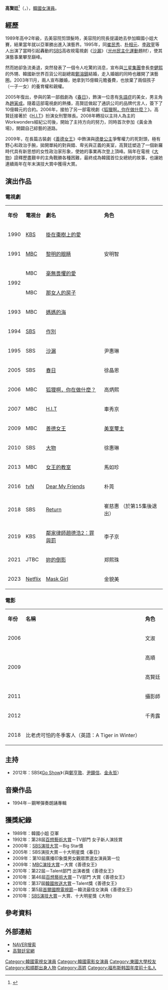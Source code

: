 {{藝人
|姓名 = 高賢廷
|類型 = 女演員
|圖片 = Ko Hyun-Jung.jpg
|圖片尺寸 = 
|圖片簡介 = 
|原名 = 
|外文名 = 고현정
|外文 = ko
|羅馬拼音 = Ko Hyun Jung
|國籍 = {{KOR}}
|民族 = 
|籍貫 = 
|出生日期 = {{birth_date_and_age|1971|3|2}}
|出生地 = {{KOR}}[[全羅南道|全羅南道]][[和順郡|和順郡]]
|職業 = 演員
|語言 = [[韓語|韓語]]、[[英語|英語]]
|教育程度 = [[東國大學|東國大學]]戲劇電影學[[學士|學士]]
|宗教信仰 =
|配偶 = {{marriage|[[鄭溶鎮|鄭溶鎮]]|1995|2003}}<ref>{{Cite news|url=https://newslibrary.naver.com/viewer/index.nhn?articleId=1995052500209125021&editNo=45&printCount=1&publishDate=1995-05-25&officeId=00020&pageNo=25&printNo=22863&publishType=00010|title=탤런트 고현정 결혼|publisher=[[東亞日報|東亞日報]]|date=1995-05-25|accessdate=2021-03-19|archive-date=2021-04-29|archive-url=https://web.archive.org/web/20210429135255/https://newslibrary.naver.com/viewer/index.nhn?articleId=1995052500209125021&editNo=45&printCount=1&publishDate=1995-05-25&officeId=00020&pageNo=25&printNo=22863&publishType=00010|dead-url=no}}</ref>
|兒女 = 1子1女
|出道作 = 《[[掛在棗樹上的愛|掛在棗樹上的愛]]》
|出道日期 = 1989年
|代表作 = 《[[沙漏_(電視劇)|沙漏]]》<br>《[[H.I.T|H.I.T]]》<br>《[[善德女王_(韓國電視劇)|善德女王]]》<br>《[[大物|大物]]》<br>《[[Dear_My_Friends|Dear My Friends]]》
|活躍年代 = 
|經紀公司 = IOK Company 
|網站 = 
}}
{{Infobox Korean name
|hangul = 고현정
|hanja = {{linktext|高|賢|廷}}
}}

'''高賢廷'''<ref>{{Cite news|url=https://newslibrary.naver.com/viewer/index.nhn?articleId=1989051500329204004&editNo=3&printCount=1&publishDate=1989-05-15&officeId=00032&pageNo=4&printNo=13425&publishType=00020|title=「89미스 코리아」眞에 吳賢慶양|publisher=[[京鄉新聞|京鄉新聞]]|date=1989-05-15|accessdate=2021-03-19|archive-date=2021-04-29|archive-url=https://web.archive.org/web/20210429135257/https://newslibrary.naver.com/viewer/index.nhn?articleId=1989051500329204004&editNo=3&printCount=1&publishDate=1989-05-15&officeId=00032&pageNo=4&printNo=13425&publishType=00020|dead-url=no}}</ref>（{{lang-ko|'''고현정'''}}，{{bd|1971年|3月2日|catIdx=K高}}），[[韓國|韓國]][[女演員|女演員]]。

== 經歷 ==
1989年高中2年級，去美容院剪頭髮時，美容院的院長提議她去參加韓國小姐大賽，結果當年就以亞軍勝出進入演藝界。1995年，同[[崔民秀|崔民秀]]、[[朴相元|朴相元]]、[[李政宰|李政宰]]等人出演了當時引起轟動的[[SBS_(韓國)|SBS]]高收視電視劇《[[沙漏_(電視劇)|沙漏]]》（[[光州民主化運動|光州民主化運動]]題材），使其演藝事業攀至巔峰。

然而她卻急流勇退，突然發表了一個令人吃驚的消息，宣布與[[三星集團|三星集團]]會長[[李健熙|李健熙]]的外甥、韓國新世界百貨公司副總裁[[鄭溶鎮|鄭溶鎮]]結婚，走入婚姻的同時也離開了演藝圈。2003年11月，兩人宣布離婚，她拿到15億韓元贍養費，也放棄了兩個孩子（一子一女）的養育權和親權。

2005年復出，參與的第一部戲劇為《[[春日_(韩国电视剧)|春日]]》，飾演一位患有[[失語症|失語症]]的美女，男主角為[[趙寅成|趙寅成]]。隨着這部電視劇的熱播，高賢廷做起了通訊公司的品牌代言人，簽下了10億韓元的合約。2006年，接拍了另一部電視劇《[[狐狸啊，你在做什麼？|狐狸啊，你在做什麼？]]》。高賢廷接著於《[[H.I.T|H.I.T]]》扮演女刑警隊長。2008年轉投以主持人為主的Workwonders經紀公司後，開始了主持方向的努力，同時首次參加《黃金漁場》，開闢自己綜藝的道路。

2009年，在長篇古裝劇《[[善德女王_(韓國電視劇)|善德女王]]》中飾演與[[善德女王|德曼公主]]爭奪權力的死對頭，極有野心和政治手腕，拋開單純的對與錯、卑劣與正義的美室，高賢廷塑造了一個新羅時代具有新思想的女性政治家形象，使她的事業再次登上頂峰。隔年在電視《[[大物|大物]]》詮釋歷盡艱辛的主角戰勝各種困難，最終成為韓國首位女總統的故事，也讓她連續兩年在年末演技大賞中獲得大賞。

==演出作品==
===電視劇===
{| class="wikitable" width="70%"
|- style="background: #8470FF; color:WHITE" align=center
|'''年份''' || '''電視台''' || '''劇名''' || '''角色''' 
|-
| 1990 || [[韓國放送公社|KBS]] ||[[掛在棗樹上的愛|掛在棗樹上的愛]]||
|-
| 1991 || [[文化廣播_(韓國)|MBC]] ||[[黎明的眼睛|黎明的眼睛]]|| 安明智
|-
|rowspan="2"| 1992 || MBC ||[[毫無畏懼的愛|毫無畏懼的愛]]||
|-
| MBC ||[[那女人的房子|那女人的房子]]||
|-
| 1993 || MBC ||[[媽媽的海|媽媽的海]]||
|-
| 1994 || [[SBS_(韓國)|SBS]] ||[[作別|作別]]|| 
|-
| 1995 || SBS || [[沙漏_(電視劇)|沙漏]]|| 尹惠琳
|-
| 2005 || SBS || [[春日_(韓國電視劇)|春日]]|| 徐晶恩
|-
| 2006 || MBC || [[狐狸啊，你在做什麼？|狐狸啊，你在做什麼？]]|| 高炳熙 
|-
| 2007 || MBC || [[H.I.T|H.I.T]]|| 車秀京
|-
| 2009 || MBC || [[善德女王_(韓國電視劇)|善德女王]]|| [[美室璽主|美室璽主]]
|-
| 2010 || SBS || [[大物|大物]]|| 徐惠琳 
|-
| 2013 || MBC || [[女王的教室_(韓國電視劇)|女王的教室]] || 馬如珍
|-
| 2016 || [[tvN|tvN]] || [[Dear_My_Friends|Dear My Friends]] || 朴莞
|-
| 2018 || SBS || [[Return_(韓國電視劇)|Return]]|| 崔慈惠 （於第15集後退出）
|-
| 2019 || KBS || [[鄰家律師趙德浩2：罪與罰|鄰家律師趙德浩2：罪與罰]]|| 李子京	
|-
| 2021 || JTBC || [[妳的倒影|妳的倒影]] || 郑熙珠
|-
| 2023 ||[[Netflix|Netflix]]||[[Mask_Girl_(韓國電視劇)|Mask Girl]]||金貌美
|}

===電影===
{| class="wikitable" width="50%" 
|- style="background: #8470FF; color:WHITE" align=center
|'''年份''' || '''名稱'''||'''角色'''
|-
|2006 || {{link-en|海邊的女人|Woman on the Beach}} || 文淑 
|-
|rowspan="2"|2009 || {{link-en|懂得又如何|Like You Know It All}}|| 高順 
|-
| {{link-en|女演員們|Actresses (film)}} || 高賢廷
|-
|2011 || {{link-en|北村方向|The Day He Arrives}}|| 攝影師 
|-
|2012 || {{link-en|G計畫 Miss GO|Miss Conspirator}}|| 千秀露 
|-
|2018 || 比老虎可怕的冬季客人（英語：A Tiger in Winter）||  
|}

== 主持 ==
* 2012年：SBS《[[Go_Show|Go Show]]》（與[[鄭亨敦|鄭亨敦]]、[[尹鐘信|尹鐘信]]、[[金永哲|金永哲]]）

==音樂作品==
* 1994年－鋼琴彈奏朗誦專輯

== 獲獎紀錄 ==
* 1989年：韓國小姐 亞軍
* 1992年：第28屆[[百想藝術大賞|百想藝術大賞]]－TV部門 女子新人演技賞
* 2000年：[[SBS演技大赏|SBS演技大赏]]－Big Star獎
* 2005年：SBS演技大賞－十大明星獎《春日》
* 2009年：第10屆廣播印象獎男女觀眾票選女演員第一位
* 2009年：[[MBC演技大賞|MBC演技大賞]]－大賞《善德女王》
* 2010年：第22屆{{link-ko|韓國PD大賞|한국PD대상}}－Talent部門 出演者獎《善德女王》
* 2010年：第46屆[[百想藝術大賞|百想藝術大賞]]－TV部門 大賞《善德女王》
* 2010年：第37屆[[韓國放送大賞|韓國放送大賞]]－Talent獎《善德女王》
* 2010年：第5屆[[首爾國際電視節|首爾國際電視節]]－韓流最佳女演員《善德女王》
* 2010年：[[SBS演技大賞|SBS演技大賞]]－大賞、十大明星獎《大物》

== 參考資料 ==
{{reflist}}

== 外部連結 ==
*[http://search.naver.com/search.naver?where=nexearch&query=%EA%B3%A0%ED%98%84%EC%A0%95&sm=top_hty&fbm=0&ie=utf8 NAVER搜索]{{ko}}
*[https://web.archive.org/web/20131203201934/http://iokcompany.com/sub/ArtistK01.asp 高賢廷官網]{{ko}}
{{IOK Company}}
{{百想藝術大賞電視部門大賞}}
{{百想藝術大賞電視部門女子新人演技賞}}
{{SBS演技大賞大賞得主}}
{{MBC演技大賞大賞得主}}
{{韩国福布斯名人榜}}
{{DEFAULTSORT: Go Eun Jung}}
[[Category:韓國電視女演員|Category:韓國電視女演員]]
[[Category:韓國電影女演員|Category:韓國電影女演員]]
[[Category:東國大學校友|Category:東國大學校友]]
[[Category:和順郡出身人物|Category:和順郡出身人物]]
[[Category:高姓|Category:高姓]]
[[Category:福布斯韩国年度前十名人|Category:福布斯韩国年度前十名人]]